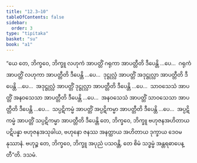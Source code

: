 ```yaml
---
title: "12.3–10"
tableOfContents: false
sidebar:
  order: 3
type: "tipitaka"
basket: "su"
book: "a1"
---
```



<DynamicBreadcrumb />

<Division number="152–159" book="a1" e="ch" v="15">

<Paragraph number="254" book="a1">
“ယေ တေ, ဘိက္ခဝေ, ဘိက္ခူ လဟုကံ အာပတ္တိံ ဂရုကာ အာပတ္တီတိ ဒီပေန္တိ …ပေ…  ဂရုကံ အာပတ္တိံ လဟုကာ အာပတ္တီတိ ဒီပေန္တိ …ပေ…  ဒုဋ္ဌုလ္လံ အာပတ္တိံ အဒုဋ္ဌုလ္လာ အာပတ္တီတိ ဒီပေန္တိ …ပေ…  အဒုဋ္ဌုလ္လံ အာပတ္တိံ ဒုဋ္ဌုလ္လာ အာပတ္တီတိ ဒီပေန္တိ …ပေ…  သာဝသေသံ အာပတ္တိံ အနဝသေသာ အာပတ္တီတိ ဒီပေန္တိ …ပေ…  အနဝသေသံ အာပတ္တိံ သာဝသေသာ အာပတ္တီတိ ဒီပေန္တိ …ပေ…  သပ္ပဋိကမ္မံ အာပတ္တိံ အပ္ပဋိကမ္မာ အာပတ္တီတိ ဒီပေန္တိ …ပေ…  အပ္ပဋိကမ္မံ အာပတ္တိံ သပ္ပဋိကမ္မာ အာပတ္တီတိ ဒီပေန္တိ တေ, ဘိက္ခဝေ, ဘိက္ခူ ဗဟုဇနအဟိတာယ ပဋိပန္နာ ဗဟုဇနအသုခါယ, ဗဟုနော ဇနဿ အနတ္ထာယ အဟိတာယ ဒုက္ခာယ ဒေဝမနုဿာနံ. ဗဟုဉ္စ တေ, ဘိက္ခဝေ, ဘိက္ခူ အပုညံ ပသဝန္တိ, တေ စိမံ သဒ္ဓမ္မံ အန္တရဓာပေန္တီ”တိ.

</Paragraph>
</Division>

<Paragraph number="255" type="center" book="a1">
ဒသမံ.
</Paragraph>